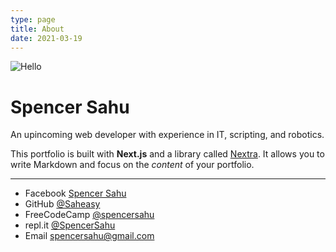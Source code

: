 ```yaml
---
type: page
title: About
date: 2021-03-19
---
```

<Image src="/images/photo.jpg" alt="Hello" width={500} height={500} />

# Spencer Sahu

An upincoming web developer with experience in IT, scripting, and robotics.


This portfolio is built with **Next.js** and a library called [Nextra](https://nextra.vercel.app/). It allows you to write Markdown and focus on the _content_ of your portfolio.


---

- Facebook [Spencer Sahu](https://www.facebook.com/theSahu27/)
- GitHub [@Saheasy](https://github.com/Saheasy)
- FreeCodeCamp [@spencersahu](https://www.freecodecamp.org/spencersahu)
- repl.it [@SpencerSahu](https://replit.com/@SpencerSahu)
- Email spencersahu@gmail.com
